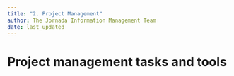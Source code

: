 ```yaml
---
title: "2. Project Management"
author: The Jornada Information Management Team
date: last_updated
---
```


# Project management tasks and tools